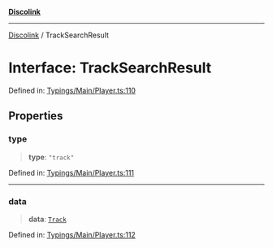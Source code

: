 [**Discolink**](../README.md)

***

[Discolink](../globals.md) / TrackSearchResult

# Interface: TrackSearchResult

Defined in: [Typings/Main/Player.ts:110](https://github.com/Archayu/discolink/blob/ddfd70ea55cc6996bf3567765f64fb3824cd3f79/src/Typings/Main/Player.ts#L110)

## Properties

### type

> **type**: `"track"`

Defined in: [Typings/Main/Player.ts:111](https://github.com/Archayu/discolink/blob/ddfd70ea55cc6996bf3567765f64fb3824cd3f79/src/Typings/Main/Player.ts#L111)

***

### data

> **data**: [`Track`](../classes/Track.md)

Defined in: [Typings/Main/Player.ts:112](https://github.com/Archayu/discolink/blob/ddfd70ea55cc6996bf3567765f64fb3824cd3f79/src/Typings/Main/Player.ts#L112)
